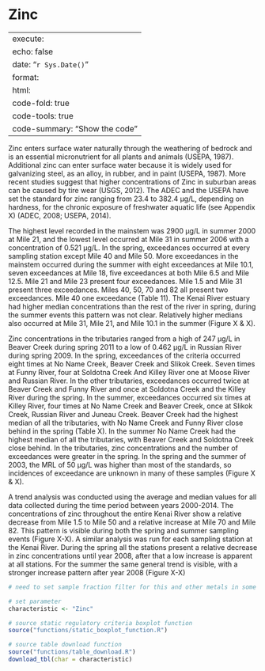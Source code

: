 # Zinc

---
execute:
  echo: false
date: "`r Sys.Date()`"
format:
  html:
    code-fold: true
    code-tools: true
    code-summary: "Show the code"
---

Zinc enters surface water naturally through the weathering of bedrock and is an essential micronutrient for all plants and animals (USEPA, 1987). Additional zinc can enter surface water because it is widely used for galvanizing steel, as an alloy, in rubber, and in paint (USEPA, 1987). More recent studies suggest that higher concentrations of Zinc in suburban areas can be caused by tire wear (USGS, 2012). The ADEC and the USEPA have set the standard for zinc ranging from 23.4 to 382.4 μg/L, depending on hardness, for the chronic exposure of freshwater aquatic life (see Appendix X) (ADEC, 2008; USEPA, 2014).

The highest level recorded in the mainstem was 2900 μg/L in summer 2000 at Mile 21, and the lowest level occurred at Mile 31 in summer 2006 with a concentration of 0.521 μg/L. In the spring, exceedances occurred at every sampling station except Mile 40 and Mile 50. More exceedances in the mainstem occurred during the summer with eight exceedances at Mile 10.1, seven exceedances at Mile 18, five exceedances at both Mile 6.5 and Mile 12.5. Mile 21 and Mile 23 present four exceedances. Mile 1.5 and Mile 31 present three exceedances. Miles 40, 50, 70 and 82 all present two exceedances. Mile 40 one exceedance (Table 11). The Kenai River estuary had higher median concentrations than the rest of the river in spring, during the summer events this pattern was not clear. Relatively higher medians also occurred at Mile 31, Mile 21, and Mile 10.1 in the summer (Figure X & X).

Zinc concentrations in the tributaries ranged from a high of 247 μg/L in Beaver Creek during spring 2011 to a low of 0.462 μg/L in Russian River during spring 2009. In the spring, exceedances of the criteria occurred eight times at No Name Creek, Beaver Creek and Slikok Creek. Seven times at Funny River, four at Soldotna Creek And Killey River one at Moose River and Russian River. In the other tributaries, exceedances occurred twice at Beaver Creek and Funny River and once at Soldotna Creek and the Killey River during the spring. In the summer, exceedances occurred six times at Killey River, four times at No Name Creek and Beaver Creek, once at Slikok Creek, Russian River and Juneau Creek. Beaver Creek had the highest median of all the tributaries, with No Name Creek and Funny River close behind in the spring (Table X). In the summer No Name Creek had the highest median of all the tributaries, with Beaver Creek and Soldotna Creek close behind. In the tributaries, zinc concentrations and the number of exceedances were greater in the spring. In the spring and the summer of 2003, the MRL of 50 μg/L was higher than most of the standards, so incidences of exceedance are unknown in many of these samples (Figure X & X).

A trend analysis was conducted using the average and median values for all data collected during the time period between years 2000-2014. The concentrations of zinc throughout the entire Kenai River show a relative decrease from Mile 1.5 to Mile 50 and a relative increase at Mile 70 and Mile 82. This pattern is visible during both the spring and summer sampling events (Figure X-X). A similar analysis was run for each sampling station at the Kenai River. During the spring all the stations present a relative decrease in zinc concentrations until year 2008, after that a low increase is apparent at all stations. For the summer the same general trend is visible, with a stronger increase pattern after year 2008 (Figure X-X)

```r

# need to set sample fraction filter for this and other metals in some years post 2021

# set parameter
characteristic <- "Zinc"

# source static regulatory criteria boxplot function
source("functions/static_boxplot_function.R")

# source table download function
source("functions/table_download.R")
download_tbl(char = characteristic)

```
